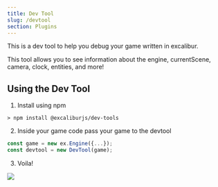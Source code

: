 ```yaml
---
title: Dev Tool
slug: /devtool
section: Plugins
---
```


This is a dev tool to help you debug your game written in excalibur.

This tool allows you to see information about the engine, currentScene, camera, clock, entities, and more!

## Using the Dev Tool

1. Install using npm

```
> npm install @excaliburjs/dev-tools
```

2. Inside your game code pass your game to the devtool

```typescript
const game = new ex.Engine({...});
const devtool = new DevTool(game);
```

3. Voila!

![](https://user-images.githubusercontent.com/612071/150462738-433536d9-28b0-486c-b5bb-8e8b4e2526fc.png)
